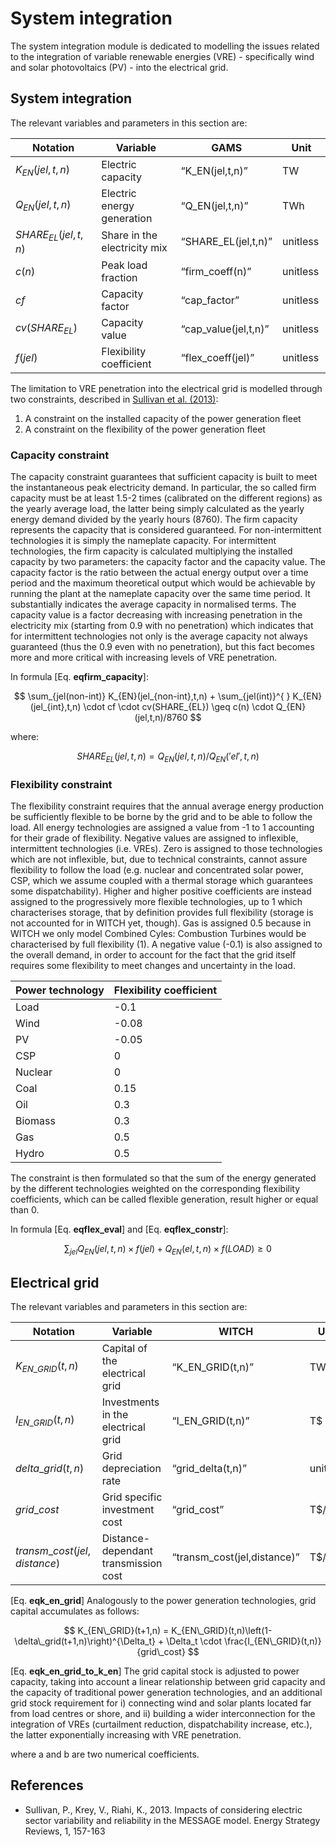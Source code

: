 # System integration

The system integration module is dedicated to modelling the issues related to the integration of variable renewable energies (VRE) - specifically wind and solar photovoltaics (PV) - into the electrical grid.  


## System integration

The relevant variables and parameters in this section are:

 | Notation              | Variable                     | GAMS                       | Unit     | 
 | --------              | --------                     | ----                       | ----     | 
 | $K_{EN}(jel,t,n)$     | Electric capacity            | "K_EN(jel,t,n)"      | TW       | 
 | $Q_{EN}(jel,t,n)$     | Electric energy generation   | "Q_EN(jel,t,n)"      | TWh      | 
 | $SHARE_{EL}(jel,t,n)$ | Share in the electricity mix | "SHARE_EL(jel,t,n)"  | unitless | 
 | $c(n)$                | Peak load fraction           | "firm_coeff(n)"      | unitless | 
 | $cf$                  | Capacity factor              | "cap_factor"         | unitless | 
 | $cv(SHARE_{EL})$      | Capacity value               | "cap_value(jel,t,n)" | unitless | 
 | $f(jel)$              | Flexibility coefficient      | "flex_coeff(jel)"    | unitless | 

The limitation to VRE penetration into the electrical grid is modelled through two constraints, described in [Sullivan et al. (2013)](http://www.sciencedirect.com/science/article/pii/S2211467X13000023):

 1.  A constraint on the installed capacity of the power generation fleet
 2.  A constraint on the flexibility of the power generation fleet

### Capacity constraint

The capacity constraint guarantees that sufficient capacity is built to meet the instantaneous peak electricity demand. In particular, the so called firm
capacity must be at least 1.5-2 times (calibrated on the different regions) as the yearly average load, the latter being simply calculated as the
yearly energy demand divided by the yearly hours (8760). The firm capacity represents the capacity that is considered guaranteed. For non-intermittent technologies it is simply the nameplate capacity. For intermittent technologies, the firm capacity is calculated multiplying the installed capacity by two parameters: the capacity factor and the capacity value. The capacity factor is the ratio between the actual energy output over a time period and the maximum theoretical output which would be achievable by running the plant at the nameplate capacity over the same time period. It substantially indicates the average capacity in normalised terms. The capacity value is a factor decreasing with increasing penetration in the electricity mix (starting from 0.9 with no penetration) which indicates that for intermittent technologies not only is the average capacity not always guaranteed (thus the 0.9 even with no penetration), but this fact becomes more and more critical with increasing levels of VRE penetration.

In formula [Eq. **eqfirm_capacity**]: 

$$
	\sum_{jel(non-int)} K_{EN}(jel_{non-int},t,n) + \sum_{jel(int)}^{ } K_{EN}(jel_{int},t,n) \cdot cf \cdot cv(SHARE_{EL}) \geq c(n) \cdot Q_{EN}(jel,t,n)/8760
$$

where:

$$
	SHARE_{EL}(jel,t,n) = Q_{EN}(jel,t,n) / Q_{EN}('el',t,n)
$$

### Flexibility constraint

The flexibility constraint requires that the annual average energy production be sufficiently flexible to be borne by the grid and to be able
to follow the load. All energy technologies are assigned a value from -1 to 1 accounting for their grade of flexibility. Negative values are
assigned to inflexible, intermittent technologies (i.e. VREs). Zero is assigned to those technologies which are not inflexible, but, due to technical
constraints, cannot assure flexibility to follow the load (e.g. nuclear and concentrated solar power, CSP, which we assume coupled with a thermal
storage which guarantees some dispatchability). Higher and higher positive coefficients are instead assigned to the progressively more flexible
technologies, up to 1 which characterises storage, that by definition provides full flexibility (storage is not accounted for in WITCH yet, though). Gas is assigned 0.5 because in WITCH we only model Combined Cyles: Combustion Turbines would be characterised by full flexibility (1). A
negative value (-0.1) is also assigned to the overall demand, in order to account for the fact that the grid itself requires some flexibility to meet
changes and uncertainty in the load.

 | Power technology | Flexibility coefficient | 
 | ---------------- | ----------------------- | 
 | Load             | -0.1                    | 
 | Wind             | -0.08                   | 
 | PV               | -0.05                   | 
 | CSP              | 0                       | 
 | Nuclear          | 0                       | 
 | Coal             | 0.15                    | 
 | Oil              | 0.3                     | 
 | Biomass          | 0.3                     | 
 | Gas              | 0.5                     | 
 | Hydro            | 0.5                     | 

The constraint is then formulated so that the sum of the energy generated by the different technologies weighted on the corresponding flexibility
coefficients, which can be called flexible generation, result higher or equal than 0.
 
In formula [Eq. **eqflex_eval**] and [Eq. **eqflex_constr**]:

$$
	\sum_{jel} Q_{EN}(jel,t,n) \times f(jel) + Q_{EN}(el,t,n) \times f(LOAD) \geq 0 
$$

## Electrical grid

The relevant variables and parameters in this section are:


 | Notation                     | Variable                             | WITCH                             | Unit     | 
 | --------                     | --------                             | -----                             | ----     | 
 | $K_{EN\_GRID}(t,n)$          | Capital of the electrical grid       | "K_EN_GRID(t,n)"            | TW       | 
 | $I_{EN\_GRID}(t,n)$          | Investments in the electrical grid   | "I_EN_GRID(t,n)"            | T$       | 
 | $delta\_grid(t,n)$           | Grid depreciation rate               | "grid_delta(t,n)"           | unitless | 
 | $grid\_cost$                 | Grid specific investment cost        | "grid_cost"                 | T$/TW    | 
 | $transm\_cost(jel,distance)$ | Distance-dependant transmission cost | "transm_cost(jel,distance)" | T$/TW    | 


[Eq. **eqk_en_grid**]
Analogously to the power generation technologies, grid capital accumulates as follows:

$$
   K_{EN\_GRID}(t+1,n) = K_{EN\_GRID}(t,n)\left(1-\delta\_grid(t+1,n)\right)^{\Delta_t} +
                \Delta_t \cdot \frac{I_{EN\_GRID}(t,n)}{grid\_cost}
$$

[Eq. **eqk_en_grid_to_k_en**]
The grid capital stock is adjusted to power capacity, taking into account a linear relationship between grid capacity and the capacity of
traditional power generation technologies, and an additional grid stock requirement for i) connecting wind and solar plants located far from load
centres or shore, and ii) building a wider interconnection for the integration of VREs (curtailment reduction,
dispatchability increase, etc.), the latter exponentially increasing with VRE penetration. 

\begin{align*}
   K_{EN\_GRID}(t,n) &= \sum_{jel(standard)} K_{EN}(jel_{standard},t,n)\\
                     &+ \sum_{jel} \sum_{distance} K_{EN}(jel,t,n) \cdot \frac{transm\_cost(jel,distance)}{grid\_cost}\\
		     &+ \sum_{jel(VRE)} K_{EN}(jel_{VRE},t,n) \cdot (1 + a \cdot SHARE_{EL}(jel_{VRE},t,n)^{b})
\end{align*}
where a and b are two numerical coefficients.

	
## References


*  Sullivan, P., Krey, V., Riahi, K., 2013. Impacts of considering electric sector variability and reliability in the MESSAGE model. Energy Strategy Reviews, 1, 157-163
 
